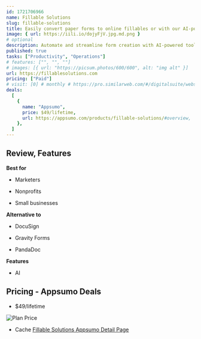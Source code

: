 ```yaml
---
id: 1721706966
name: Fillable Solutions
slug: fillable-solutions
title: Easily convert paper forms to online fillables or with our AI-powered tool create forms in seconds
image: { url: https://iili.io/dojyFjV.jpg.md.png }
# optional
description: Automate and streamline form creation with AI-powered tools and advanced featuresShare, manage, and secure documents effortlessly
published: true
tasks: ["Productivity", "Operations"]
# features: ["", "", ""]
# images: [{ url: "https://picsum.photos/600/600", alt: "img alt" }]
url: https://fillablesolutions.com
pricing: ["Paid"]
# visit: [0] # monthly # https://pro.similarweb.com/#/digitalsuite/websiteanalysis/home
deals:
  [
    {
      name: "Appsumo",
      price: $49/lifetime,
      url: https://appsumo.com/products/fillable-solutions/#overview,
    },
  ]
---
```


## Review, Features

**Best for**

- Marketers

- Nonprofits

- Small businesses

**Alternative to**

- DocuSign

- Gravity Forms

- PandaDoc

**Features**

- AI

## Pricing - Appsumo Deals

- $49/lifetime

<Img src="https://iili.io/doSdpVe.png" alt="Plan Price" />

- Cache [Fillable Solutions Appsumo Detail Page](https://iili.io/doS2We2.png)
